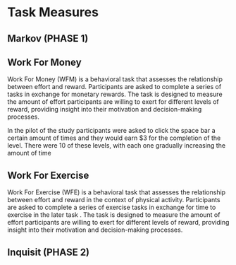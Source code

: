 # Task Measures

## Markov (PHASE 1)




## Work For Money

 Work For Money (WFM) is a behavioral task that assesses the relationship between effort and reward. Participants are asked to complete a series of tasks in exchange for monetary rewards. The task is designed to measure the amount of effort participants are willing to exert for different levels of reward, providing insight into their motivation and decision-making processes.
 
In the pilot of the study participants were asked to click the space bar a certain amount of times and they would earn $3 for the completion of the level. There were 10 of these levels, with each one gradually increasing the amount of time 

## Work For Exercise 
Work For Exercise (WFE) is a behavioral task that assesses the relationship between effort and reward in the context of physical activity. Participants are asked to complete a series of exercise tasks in exchange for time to exercise in the later task . The task is designed to measure the amount of effort participants are willing to exert for different levels of reward, providing insight into their motivation and decision-making processes.




## Inquisit (PHASE 2)


##


